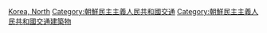 {{Commonscat|Bridges in North Korea}}

[[Category:亚洲各国桥梁|Korea, North]]
[[Category:朝鮮民主主義人民共和國交通|Category:朝鮮民主主義人民共和國交通]]
[[Category:朝鮮民主主義人民共和國交通建築物|Category:朝鮮民主主義人民共和國交通建築物]]